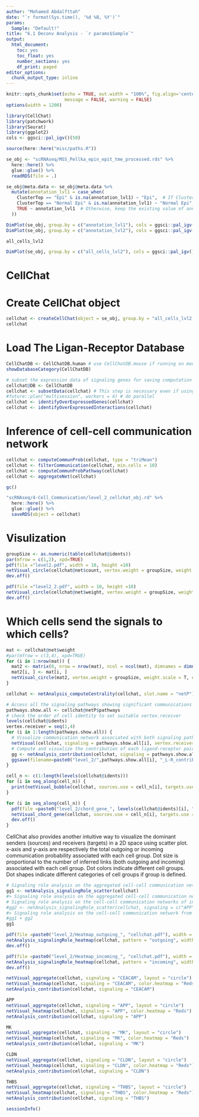 ---
author: "Mohamed Abdalfttah"
date: "`r format(Sys.time(), '%d %B, %Y')`"
params:
  Sample: "Default!"
title: "6.1 Deconv Analysis - `r params$Sample`"
output:
  html_document:
    toc: yes
    toc_float: yes
    number_sections: yes
    df_print: paged
editor_options: 
  chunk_output_type: inline
---

```{r setup, include=FALSE}
knitr::opts_chunk$set(echo = TRUE, out.width = "100%", fig.align='center', 
                      message = FALSE, warning = FALSE)
options(width = 1200)
```

```{r, warning=FALSE, message=FALSE}
library(CellChat)
library(patchwork)
library(Seurat)
library(ggplot2)
cols <- ggsci::pal_igv()(50)
```

```{r}
source(here::here("misc/paths.R"))
```

```{r}
se_obj <- "scRNAseq/MSS_Pellka_epin_epit_tme_processed.rds" %>%
  here::here() %>%
  glue::glue() %>%
  readRDS(file = .)
```

```{r, eval=FALSE}
se_obj@meta.data <- se_obj@meta.data %>%
  mutate(annotation_lvl1 = case_when(
    ClusterTop == "Epi" & is.na(annotation_lvl1) ~ "Epi",  # If ClusterTop is 'Epi' and annotation_lvl1 is NA, assign "Epi"
    ClusterTop == "Normal Epi" & is.na(annotation_lvl1) ~ "Normal Epi",  # If ClusterTop is 'Normal Epi' and annotation_lvl1 is NA, assign "Normal Epi"
    TRUE ~ annotation_lvl1  # Otherwise, keep the existing value of annotation_lvl1
  ))

```

```{r, fig.width=20, fig.height=15}
DimPlot(se_obj, group.by = c("annotation_lvl1"), cols = ggsci::pal_igv()(50),raster = F)
DimPlot(se_obj, group.by = c("annotation_lvl2"), cols = ggsci::pal_igv()(50),raster = F)

all_cells_lvl2
```

```{r}
DimPlot(se_obj, group.by = c("all_cells_lvl2"), cols = ggsci::pal_igv()(50),raster = F)

```


# CellChat 

# Create CellChat object

```{r}
cellchat <- createCellChat(object = se_obj, group.by = "all_cells_lvl2 ", assay = "SCT")
cellchat
```

# Load The Ligan-Receptor Database

```{r}
CellChatDB <- CellChatDB.human # use CellChatDB.mouse if running on mouse data
showDatabaseCategory(CellChatDB)
```

```{r}
# subset the expression data of signaling genes for saving computation cost
cellchat@DB <- CellChatDB
cellchat <- subsetData(cellchat) # This step is necessary even if using the whole database
#future::plan("multisession", workers = 4) # do parallel
cellchat <- identifyOverExpressedGenes(cellchat)
cellchat <- identifyOverExpressedInteractions(cellchat)
```

# Inference of cell-cell communication network

```{r}
cellchat <- computeCommunProb(cellchat, type = "triMean")
cellchat <- filterCommunication(cellchat, min.cells = 10)
cellchat <- computeCommunProbPathway(cellchat)
cellchat <- aggregateNet(cellchat)
```

```{r}
gc()
```

```{r}
"scRNAseq/4-Cell_Communication/level_2_cellchat_obj.rd" %>%
  here::here() %>%
  glue::glue() %>%
  saveRDS(object = cellchat)

```

# Visulization

```{r}
groupSize <- as.numeric(table(cellchat@idents))
par(mfrow = c(1,2), xpd=TRUE)
pdf(file ="level2.pdf", width = 10, height =10)
netVisual_circle(cellchat@net$count, vertex.weight = groupSize, weight.scale = T, label.edge= F, title.name = "Number of interactions")
dev.off()

pdf(file ="level2_2.pdf", width = 10, height =10)
netVisual_circle(cellchat@net$weight, vertex.weight = groupSize, weight.scale = T, label.edge= F, title.name = "Interaction weights/strength")
dev.off()

```

# Which cells send the signals to which cells? 

```{r, fig.width=20, fig.height=10}
mat <- cellchat@net$weight
#par(mfrow = c(3,4), xpd=TRUE)
for (i in 1:nrow(mat)) {
  mat2 <- matrix(0, nrow = nrow(mat), ncol = ncol(mat), dimnames = dimnames(mat))
  mat2[i, ] <- mat[i, ]
  netVisual_circle(mat2, vertex.weight = groupSize, weight.scale = T, edge.weight.max = max(mat), title.name = rownames(mat)[i])
}

```

```{r}
cellchat <- netAnalysis_computeCentrality(cellchat, slot.name = "netP") # the slot 'netP' means the inferred intercellular communication network of signaling pathways
```

```{r, eval=FALSE}
# Access all the signaling pathways showing significant communications
pathways.show.all <- cellchat@netP$pathways
# check the order of cell identity to set suitable vertex.receiver
levels(cellchat@idents)
vertex.receiver = seq(1,4)
for (i in 1:length(pathways.show.all)) {
  # Visualize communication network associated with both signaling pathway and individual L-R pairs
  netVisual(cellchat, signaling = pathways.show.all[i], vertex.receiver = vertex.receiver, layout = "hierarchy")
  # Compute and visualize the contribution of each ligand-receptor pair to the overall signaling pathway
  gg <- netAnalysis_contribution(cellchat, signaling = pathways.show.all[i])
  ggsave(filename=paste0("level_2/",pathways.show.all[i], "_L-R_contribution.pdf"), plot=gg, width = 3, height = 2, units = 'in', dpi = 300)
}
```



```{r, fig.width=10, fig.height=10}
cell_n <- c(1:length(levels(cellchat@idents)))
for (i in seq_along(cell_n)) {
  print(netVisual_bubble(cellchat, sources.use = cell_n[i], targets.use =c(1,2,3,4,5,6,7,8), remove.isolate = FALSE))
}
```

```{r, eval=FALSE}
for (i in seq_along(cell_n)) {
  pdf(file =paste0("level_2/chord_gene_", levels(cellchat@idents)[i], "cellchat.pdf"), width = 10, height =10)
  netVisual_chord_gene(cellchat, sources.use = cell_n[i], targets.use = c(2,3,4, 20, 33, 34, 35, 36, 37, 38), lab.cex = 0.5,legend.pos.y = 30, title.name = levels(cellchat@idents)[i])
  dev.off()
}
```


CellChat also provides another intuitive way to visualize the dominant senders (sources) and receivers (targets) in a 2D space using scatter plot. x-axis and y-axis are respectively the total outgoing or incoming communication probability associated with each cell group. Dot size is proportional to the number of inferred links (both outgoing and incoming) associated with each cell group. Dot colors indicate different cell groups. Dot shapes indicate different categories of cell groups if group is defined.

```{r, fig.width=10}
# Signaling role analysis on the aggregated cell-cell communication network from all signaling pathways
gg1 <- netAnalysis_signalingRole_scatter(cellchat)
#> Signaling role analysis on the aggregated cell-cell communication network from all signaling pathways
# Signaling role analysis on the cell-cell communication networks of interest
#gg2 <- netAnalysis_signalingRole_scatter(cellchat, signaling = c("APP", "CD74"))
#> Signaling role analysis on the cell-cell communication network from user's input
#gg1 + gg2
gg1
```


```{r, eval=FALSE}
pdf(file =paste0("level_2/Heatmap_outgoing_", "cellchat.pdf"), width = 20, height =20)
netAnalysis_signalingRole_heatmap(cellchat, pattern = "outgoing", width = 40, height = 40)
dev.off()

pdf(file =paste0("level_2/Heatmap_incoming_", "cellchat.pdf"), width = 20, height =20)
netAnalysis_signalingRole_heatmap(cellchat, pattern = "incoming", width = 40, height = 40)
dev.off()

```

```{r}
netVisual_aggregate(cellchat, signaling = "CEACAM", layout = "circle")
netVisual_heatmap(cellchat, signaling = "CEACAM", color.heatmap = "Reds")
netAnalysis_contribution(cellchat, signaling = "CEACAM")

APP
netVisual_aggregate(cellchat, signaling = "APP", layout = "circle")
netVisual_heatmap(cellchat, signaling = "APP", color.heatmap = "Reds")
netAnalysis_contribution(cellchat, signaling = "APP")

MK
netVisual_aggregate(cellchat, signaling = "MK", layout = "circle")
netVisual_heatmap(cellchat, signaling = "MK", color.heatmap = "Reds")
netAnalysis_contribution(cellchat, signaling = "MK")

CLDN
netVisual_aggregate(cellchat, signaling = "CLDN", layout = "circle")
netVisual_heatmap(cellchat, signaling = "CLDN", color.heatmap = "Reds")
netAnalysis_contribution(cellchat, signaling = "CLDN")

THBS
netVisual_aggregate(cellchat, signaling = "THBS", layout = "circle")
netVisual_heatmap(cellchat, signaling = "THBS", color.heatmap = "Reds")
netAnalysis_contribution(cellchat, signaling = "THBS")

```

```{r}
sessionInfo()
```


